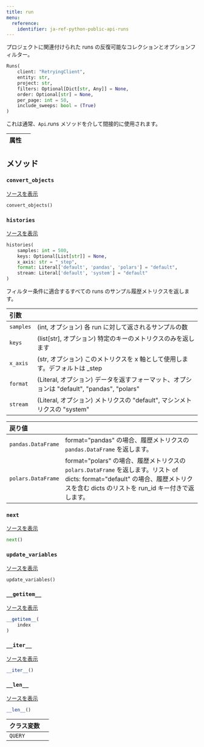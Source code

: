 ---
title: run
menu:
  reference:
    identifier: ja-ref-python-public-api-runs
---

<Card title="View the source code" href="https://www.github.com/wandb/wandb/tree/637bddf198525810add5804059001b1b319d6ad1/wandb/apis/public/runs.py#L64-L273" icon="github"/>

プロジェクトに関連付けられた runs の反復可能なコレクションとオプションフィルター。

```python
Runs(
    client: "RetryingClient",
    entity: str,
    project: str,
    filters: Optional[Dict[str, Any]] = None,
    order: Optional[str] = None,
    per_page: int = 50,
    include_sweeps: bool = (True)
)
```

これは通常、`Api`.runs メソッドを介して間接的に使用されます。

| 属性 |  |
| :--- | :--- |

## メソッド

### `convert_objects`

[ソースを表示](https://www.github.com/wandb/wandb/tree/637bddf198525810add5804059001b1b319d6ad1/wandb/apis/public/runs.py#L141-L173)

```python
convert_objects()
```

### `histories`

[ソースを表示](https://www.github.com/wandb/wandb/tree/637bddf198525810add5804059001b1b319d6ad1/wandb/apis/public/runs.py#L175-L270)

```python
histories(
    samples: int = 500,
    keys: Optional[List[str]] = None,
    x_axis: str = "_step",
    format: Literal['default', 'pandas', 'polars'] = "default",
    stream: Literal['default', 'system'] = "default"
)
```

フィルター条件に適合するすべての runs のサンプル履歴メトリクスを返します。

| 引数 |  |
| :--- | :--- |
|  `samples` |  (int, オプション) 各 run に対して返されるサンプルの数 |
|  `keys` |  (list[str], オプション) 特定のキーのメトリクスのみを返します |
|  `x_axis` |  (str, オプション) このメトリクスを x 軸として使用します。デフォルトは _step |
|  `format` |  (Literal, オプション) データを返すフォーマット、オプションは "default", "pandas", "polars" |
|  `stream` |  (Literal, オプション) メトリクスの "default", マシンメトリクスの "system" |

| 戻り値 |  |
| :--- | :--- |
|  `pandas.DataFrame` |  format="pandas" の場合、履歴メトリクスの `pandas.DataFrame` を返します。 |
|  `polars.DataFrame` |  format="polars" の場合、履歴メトリクスの `polars.DataFrame` を返します。リスト of dicts: format="default" の場合、履歴メトリクスを含む dicts のリストを run_id キー付きで返します。 |

### `next`

[ソースを表示](https://www.github.com/wandb/wandb/tree/637bddf198525810add5804059001b1b319d6ad1/wandb/apis/paginator.py#L72-L79)

```python
next()
```

### `update_variables`

[ソースを表示](https://www.github.com/wandb/wandb/tree/637bddf198525810add5804059001b1b319d6ad1/wandb/apis/paginator.py#L52-L53)

```python
update_variables()
```

### `__getitem__`

[ソースを表示](https://www.github.com/wandb/wandb/tree/637bddf198525810add5804059001b1b319d6ad1/wandb/apis/paginator.py#L65-L70)

```python
__getitem__(
    index
)
```

### `__iter__`

[ソースを表示](https://www.github.com/wandb/wandb/tree/637bddf198525810add5804059001b1b319d6ad1/wandb/apis/paginator.py#L26-L28)

```python
__iter__()
```

### `__len__`

[ソースを表示](https://www.github.com/wandb/wandb/tree/637bddf198525810add5804059001b1b319d6ad1/wandb/apis/paginator.py#L30-L35)

```python
__len__()
```

| クラス変数 |  |
| :--- | :--- |
|  `QUERY`<a id="QUERY"></a> |   |